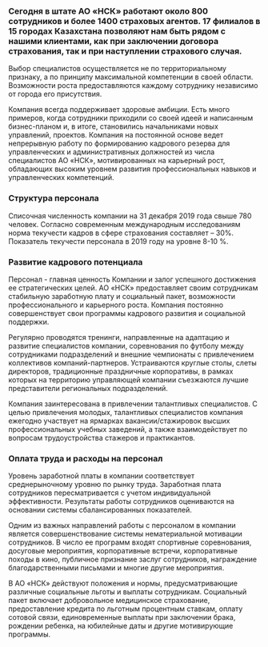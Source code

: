 <div class="mx-auto max-w-4xl py-10">

### Сегодня в штате АО «НСК» работают около 800 сотрудников и более 1400 страховых агентов. 17 филиалов в 15 городах Казахстана позволяют нам быть рядом с нашими клиентами, как при заключении договора страхования, так и при наступлении страхового случая.

Выбор специалистов осуществляется не по территориальному признаку, а по принципу максимальной компетенции в своей области. Возможности роста предоставляются каждому сотруднику независимо от города его присутствия.

Компания всегда поддерживает здоровые амбиции. Есть много примеров, когда сотрудники приходили со своей идеей и написанным бизнес-планом и, в итоге, становились начальниками новых управлений, проектов. Компания на постоянной основе ведет непрерывную работу по формированию кадрового резерва для управленческих и административных должностей из числа специалистов АО «НСК», мотивированных на карьерный рост, обладающих высоким уровнем развития профессиональных навыков и управленческих компетенций.

### Структура персонала

Списочная численность компании на 31 декабря 2019 года свыше 780 человек. Согласно современным международным исследованиям норма текучести кадров в сфере страхования составляет – 30%. Показатель текучести персонала в 2019 году на уровне 8-10 %.

### Развитие кадрового потенциала

Персонал - главная ценность Компании и залог успешного достижения ее стратегических целей. АО «НСК» предоставляет своим сотрудникам стабильную заработную плату и социальный пакет, возможности профессионального и карьерного роста. Компания постоянно совершенствует свои программы кадрового развития и социальной поддержки.

Регулярно проводятся тренинги, направленные на адаптацию и развитие специалистов компании, соревнования по футболу между сотрудниками подразделений и внешние чемпионаты с привлечением коллективов компаний-партнеров. Устраиваются круглые столы, слеты директоров, традиционные праздничные корпоративы, в рамках которых на территорию управляющей компании съезжаются лучшие представители региональных подразделений.

Компания заинтересована в привлечении талантливых специалистов. С целью привлечения молодых, талантливых специалистов компания ежегодно участвует на ярмарках вакансии/стажировок высших профессиональных учебных заведений, а также взаимодействует по вопросам трудоустройства стажеров и практикантов.

### Оплата труда и расходы на персонал

Уровень заработной платы в компании соответствует среднерыночному уровню по рынку труда. Заработная плата сотрудников пересматривается с учетом индивидуальной эффективности. Результаты работы сотрудников оцениваются на основании системы сбалансированных показателей.

Одним из важных направлений работы с персоналом в компании является совершенствование системы нематериальной мотивации сотрудников. В число ее программ входят спортивные соревнования, досуговые мероприятия, корпоративные встречи, корпоративные походы в кино, публичное признание заслуг сотрудников, награждение благодарственными письмами и многие другие мероприятия.

В АО «НСК» действуют положения и нормы, предусматривающие различные социальные льготы и выплаты сотрудникам. Социальный пакет включает добровольное медицинское страхование, предоставление кредита по льготным процентным ставкам, оплату сотовой связи, единовременные выплаты при заключении брака, рождении ребенка, на юбилейные даты и другие мотивирующие программы.

</div>
